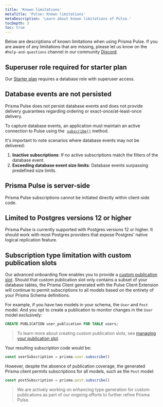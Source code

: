 ```yaml
---
title: 'Known limitations'
metaTitle: 'Pulse: Known limitations'
metaDescription: 'Learn about known limitations of Pulse.'
tocDepth: 3
toc: true
---
```


<TopBlock>

Below are descriptions of known limitations when using Prisma Pulse. If you are aware of any limitations that are missing, please let us know on the `#help-and-questions` channel in our community [Discord](https://pris.ly/discord).

</TopBlock>

## Superuser role required for starter plan

Our [Starter plan](https://www.prisma.io/pricing) requires a database role with superuser access.

## Database events are not persisted

Prisma Pulse does not persist database events and does not provide delivery guarantees regarding ordering or exact-once/at-least-once delivery.

To capture database events, an application must maintain an active connection to Pulse using the  [`subscribe()`](/pulse/api-reference#subscribe) method.

It's important to note scenarios where database events may not be delivered:

1. **Inactive subscriptions**: If no active subscriptions match the filters of the database event.
2. **Exceeding database event size limits**: Database events surpassing predefined size limits.

## Prisma Pulse is server-side

Prisma Pulse subscriptions cannot be initiated directly within client-side code.

## Limited to Postgres versions 12 or higher

Prisma Pulse is currently supported with Postgres versions 12 or higher. It should work with most Postgres providers that expose Postgres’ native logical replication feature.

## Subscription type limitation with custom publication slots

Our advanced onboarding flow enables you to provide a [custom publication slot](/pulse/database-setup/general-database-instructions#manage-your-own-publication-slot). Should that custom publication slot only contains a subset of your database tables, the Prisma Client generated with the Pulse Client Extension will continue to permit subscriptions to all models based on the entirety of your Prisma Schema definitions.

For example, if you have two models in your schema, the `User` and `Post` model. And you opt to create a publication to monitor changes in the `User` model exclusively:

```sql
CREATE PUBLICATION user_publication FOR TABLE users;
```

> To learn more about creating custom publication slots, see [managing your publication slot](/pulse/database-setup/general-database-instructions#manage-your-own-publication-slot).

Your resulting subscription code would be:

```ts
const userSubscription = prisma.user.subscribe()
```

However, despite the absence of publication coverage, the generated Prisma client permits subscriptions for all models, such as the `Post` model:

```ts
const postSubscription = prisma.post.subscribe()
```

> We are actively working on enhancing type generation for custom publications as part of our ongoing efforts to further refine Prisma Pulse.
